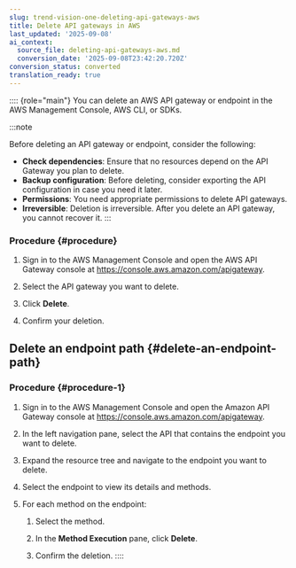 ```yaml
---
slug: trend-vision-one-deleting-api-gateways-aws
title: Delete API gateways in AWS
last_updated: '2025-09-08'
ai_context:
  source_file: deleting-api-gateways-aws.md
  conversion_date: '2025-09-08T23:42:20.720Z'
conversion_status: converted
translation_ready: true
---
```


:::: {role="main"}
You can delete an AWS API gateway or endpoint in the AWS Management Console, AWS CLI, or SDKs.

:::note

Before deleting an API gateway or endpoint, consider the following:

- **Check dependencies**: Ensure that no resources depend on the API Gateway you plan to delete.
- **Backup configuration**: Before deleting, consider exporting the API configuration in case you need it later.
- **Permissions**: You need appropriate permissions to delete API gateways.
- **Irreversible**: Deletion is irreversible. After you delete an API gateway, you cannot recover it.
:::

### Procedure {#procedure}

1.  Sign in to the AWS Management Console and open the AWS API Gateway console at <https://console.aws.amazon.com/apigateway>.

2.  Select the API gateway you want to delete.

3.  Click **Delete**.

4.  Confirm your deletion.

## Delete an endpoint path {#delete-an-endpoint-path}

### Procedure {#procedure-1}

1.  Sign in to the AWS Management Console and open the Amazon API Gateway console at <https://console.aws.amazon.com/apigateway>.

2.  In the left navigation pane, select the API that contains the endpoint you want to delete.

3.  Expand the resource tree and navigate to the endpoint you want to delete.

4.  Select the endpoint to view its details and methods.

5.  For each method on the endpoint:

    1.  Select the method.

    2.  In the **Method Execution** pane, click **Delete**.

    3.  Confirm the deletion.
::::
